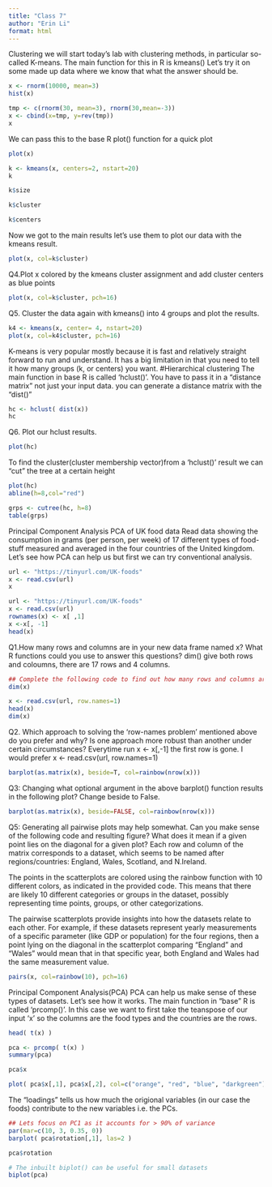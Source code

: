 ```yaml
---
title: "Class 7"
author: "Erin Li"
format: html
---
```



Clustering
we will start today’s lab with clustering methods, in particular so-called K-means. The main function for this
in R is kmeans()
Let’s try it on some made up data where we know that what the answer should be.

```r
x <- rnorm(10000, mean=3)
hist(x)
```

```r
tmp <- c(rnorm(30, mean=3), rnorm(30,mean=-3))
x <- cbind(x=tmp, y=rev(tmp))
x
```

We can pass this to the base R plot() function for a quick plot

```r
plot(x)
```
```r
k <- kmeans(x, centers=2, nstart=20)
k
```

```r
k$size
```

```r
k$cluster
```

```r
k$centers
```
Now we got to the main results let’s use them to plot our data with the kmeans result.
```r
plot(x, col=k$cluster)
```
Q4.Plot x colored by the kmeans cluster assignment and add cluster centers as blue points

```r
plot(x, col=k$cluster, pch=16)
```
Q5. Cluster the data again with kmeans() into 4 groups and plot the results.
```r
k4 <- kmeans(x, center= 4, nstart=20)
plot(x, col=k4$cluster, pch=16)
```
K-means is very popular mostly because it is fast and relatively straight forward to run and understand. It
has a big limitation in that you need to tell it how many groups (k, or centers) you want.
#Hierarchical clustering
The main function in base R is called ‘hclust()’. You have to pass it in a “distance matrix” not just your
input data.
you can generate a distance matrix with the “dist()”
```r
hc <- hclust( dist(x))
hc
```
Q6. Plot our hclust results.
```r
plot(hc)
```
To find the cluster(cluster membership vector)from a ‘hclust()’ result we can “cut” the tree at a certain height
```r
plot(hc)
abline(h=8,col="red")
```
```r
grps <- cutree(hc, h=8)
table(grps)
```

Principal Component Analysis
PCA of UK food data
Read data showing the consumption in grams (per person, per week) of 17 different types of food-stuff
measured and averaged in the four countries of the United kingdom.
Let’s see how PCA can help us but first we can try conventional analysis.
```r
url <- "https://tinyurl.com/UK-foods"
x <- read.csv(url)
x
```
```r
url <- "https://tinyurl.com/UK-foods"
x <- read.csv(url)
rownames(x) <- x[ ,1]
x <-x[, -1]
head(x)
```
Q1.How many rows and columns are in your new data frame named x? What R functions could
you use to answer this questions? dim() give both rows and coloumns, there are 17 rows and 4 columns.
```r
## Complete the following code to find out how many rows and columns are in x?
dim(x)
```
```r
x <- read.csv(url, row.names=1)
head(x)
dim(x)
```
Q2. Which approach to solving the ‘row-names problem’ mentioned above do you prefer and why? Is one approach more robust than another under certain circumstances? Everytime run x <- x[,-1] the first row is gone. I would prefer x <- read.csv(url, row.names=1)

```r
barplot(as.matrix(x), beside=T, col=rainbow(nrow(x)))
```

Q3: Changing what optional argument in the above barplot() function results in the following plot? Change beside to False.
```r
barplot(as.matrix(x), beside=FALSE, col=rainbow(nrow(x)))
```
Q5: Generating all pairwise plots may help somewhat. Can you make sense of the following code and resulting figure? What does it mean if a given point lies on the diagonal for a given plot? 
Each row and column of the matrix corresponds to a dataset, which seems to be named after regions/countries: England, Wales, Scotland, and N.Ireland.

The points in the scatterplots are colored using the rainbow function with 10 different colors, as indicated in the provided code. This means that there are likely 10 different categories or groups in the dataset, possibly representing time points, groups, or other categorizations.

The pairwise scatterplots provide insights into how the datasets relate to each other. For example, if these datasets represent yearly measurements of a specific parameter (like GDP or population) for the four regions, then a point lying on the diagonal in the scatterplot comparing "England" and "Wales" would mean that in that specific year, both England and Wales had the same measurement value.
```r
pairs(x, col=rainbow(10), pch=16)
```
Principal Component Analysis(PCA)
PCA can help us make sense of these types of datasets. Let’s see how it works.
The main function in “base” R is called ‘prcomp()’. In this case we want to first take the teanspose of our
input ‘x’ so the columns are the food types and the countries are the rows.

```r
head( t(x) )
```

```r
pca <- prcomp( t(x) )
summary(pca)
```

```r
pca$x
```
```r
plot( pca$x[,1], pca$x[,2], col=c("orange", "red", "blue", "darkgreen"),pch=16)
```
The “loadings” tells us how much the origional variables (in our case the foods) contribute to the new variables
i.e. the PCs.
```r
## Lets focus on PC1 as it accounts for > 90% of variance
par(mar=c(10, 3, 0.35, 0))
barplot( pca$rotation[,1], las=2 )
```

```r
pca$rotation
```

```r
# The inbuilt biplot() can be useful for small datasets
biplot(pca)
```

